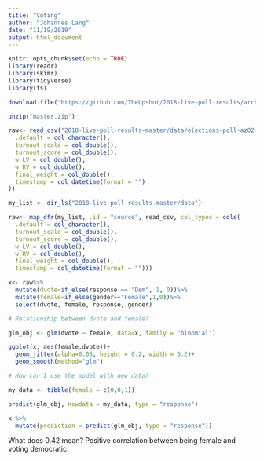 ```yaml
---
title: "Voting"
author: "Johannes Lang"
date: "11/19/2019"
output: html_document
---
```


```r
knitr::opts_chunk$set(echo = TRUE)
library(readr)
library(skimr)
library(tidyverse)
library(fs)
```

```r
download.file("https://github.com/TheUpshot/2018-live-poll-results/archive/master.zip", destfile="master.zip")

unzip("master.zip")

raw<- read_csv("2018-live-poll-results-master/data/elections-poll-az02-1.csv", col_types = cols(
  .default = col_character(),
  turnout_scale = col_double(),
  turnout_score = col_double(),
  w_LV = col_double(),
  w_RV = col_double(),
  final_weight = col_double(),
  timestamp = col_datetime(format = "")
))
```


```r
my_list <- dir_ls("2018-live-poll-results-master/data")

raw<- map_dfr(my_list, .id = "source", read_csv, col_types = cols(
  .default = col_character(),
  turnout_scale = col_double(),
  turnout_score = col_double(),
  w_LV = col_double(),
  w_RV = col_double(),
  final_weight = col_double(),
  timestamp = col_datetime(format = "")))

x<- raw%>%
  mutate(dvote=if_else(response == "Dem", 1, 0))%>%
  mutate(female=if_else(gender=="Female",1,0))%>%
  select(dvote, female, response, gender)
```


```r
# Relationship between dvote and female?

glm_obj <- glm(dvote ~ female, data=x, family = "binomial")

ggplot(x, aes(female,dvote))+
  geom_jitter(alpha=0.05, height = 0.2, width = 0.2)+
  geom_smooth(method="glm")

# How can I use the model with new data?

my_data <- tibble(female = c(0,0,1))

predict(glm_obj, newdata = my_data, type = "response")

x %>% 
  mutate(prediction = predict(glm_obj, type = "response"))

```
What does 0.42 mean?
Positive correlation between being female and voting democratic.
